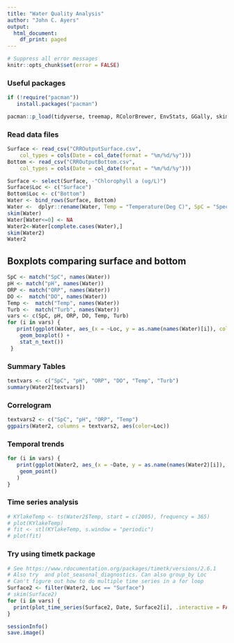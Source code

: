 ```yaml
---
title: "Water Quality Analysis"
author: "John C. Ayers"
output:
  html_document:
    df_print: paged
---
```


```r
# Suppress all error messages
knitr::opts_chunk$set(error = FALSE)
```

### Useful packages

```r
if (!require("pacman"))
   install.packages("pacman")

pacman::p_load(tidyverse, treemap, RColorBrewer, EnvStats, GGally, skimr, lubridate, forcats, timetk)
```

### Read data files

```r
Surface <- read_csv("CRROutputSurface.csv", 
    col_types = cols(Date = col_date(format = "%m/%d/%y")))
Bottom <- read_csv("CRROutputBottom.csv", 
    col_types = cols(Date = col_date(format = "%m/%d/%y")))
```

```r
Surface <- select(Surface, -"Chlorophyll a (ug/L)")
Surface$Loc <- c("Surface")
Bottom$Loc <- c("Bottom")
Water <- bind_rows(Surface, Bottom)
Water <-  dplyr::rename(Water, Temp = "Temperature(Deg C)", SpC = "Specific Conductance(uS/m)", DO = "Dissolved Oxygen(mg/L)", pH = "pH(SU)", ORP = "Oxidation-Reduction Potential(mV)", Turb = "Turbidity(NTU)")
skim(Water)
Water[Water<=0] <- NA
Water2<-Water[complete.cases(Water),]
skim(Water2)
Water2
```

## Boxplots comparing surface and bottom

```r
SpC <- match("SpC", names(Water))
pH <- match("pH", names(Water))
ORP <- match("ORP", names(Water))
DO <-  match("DO", names(Water))
Temp <-  match("Temp", names(Water))
Turb <-  match("Turb", names(Water))
vars <- c(SpC, pH, ORP, DO, Temp, Turb)
for (i in vars) {
   print(ggplot(Water, aes_(x = ~Loc, y = as.name(names(Water)[i]), color = ~Loc)) +
    geom_boxplot() + 
    stat_n_text())
 }
```

### Summary Tables

```r
textvars <- c("SpC", "pH", "ORP", "DO", "Temp", "Turb")
summary(Water2[textvars])
```

### Correlogram

```r
textvars2 <- c("SpC", "pH", "ORP", "Temp")
ggpairs(Water2, columns = textvars2, aes(color=Loc))
```

### Temporal trends

```r
for (i in vars) {
   print(ggplot(Water2, aes_(x = ~Date, y = as.name(names(Water2)[i]), color = ~Loc, shape = ~Loc)) +
    geom_point()
   )
}
```

### Time series analysis

```r
# KYlakeTemp <- ts(Water2$Temp, start = c(2005), frequency = 365)
# plot(KYlakeTemp)
# fit <- stl(KYlakeTemp, s.window = "periodic")
# plot(fit)
```

### Try using timetk package

```r
# See https://www.rdocumentation.org/packages/timetk/versions/2.6.1
# Also try  and plot_seasonal_diagnostics. Can also group_by Loc
# Can't figure out how to do multiple time series in a for loop
Surface2 <- filter(Water2, Loc == "Surface")
# skim(Surface2)
for (i in vars) {
  print(plot_time_series(Surface2, Date, Surface2[i], .interactive = FALSE))
}
```


```r
sessionInfo()
save.image()
```

